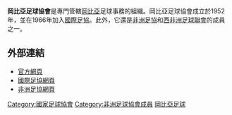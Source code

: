 {{國家足協
|Name               = 岡比亞足球協會
|Logo               =
|Founded            = 1952年
|FIFA affiliation   = 1966年
|Region             = [[非洲足協|非洲足協]]
|Region affiliation = 1966年
|Subregion             = [[西非洲足球聯會|西非洲足球聯會]]
|Subregion affiliation = 1975年
|President          = Seedy Kinteh
}}

'''岡比亞足球協會'''是專門管轄[[岡比亞|岡比亞]]足球事務的組織。岡比亞足球協會成立於1952年，並在1966年加入[[國際足協|國際足協]]。此外，它還是[[非洲足協|非洲足協]]和[[西非洲足球聯會|西非洲足球聯會]]的成員之一。

==外部連結==
* [https://web.archive.org/web/20150711050136/http://www.gambiafa.com/ 官方網頁]
* [http://www.fifa.com/associations/association=gam/index.html 國際足協網頁] {{Wayback|url=http://www.fifa.com/associations/association=gam/index.html |date=20130622054902 }}
* [http://www.cafonline.com/association/gambia 非洲足協網頁] {{Wayback|url=http://www.cafonline.com/association/gambia |date=20150909222154 }}

{{非洲足球協會成員}}

[[Category:國家足球協會|Category:國家足球協會]]
[[Category:非洲足球協會成員|Category:非洲足球協會成員]]
[[Category:岡比亞足球|]]